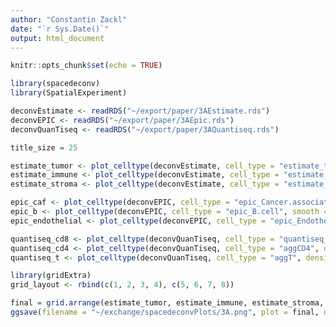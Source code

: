 ```yaml
---
author: "Constantin Zackl"
date: "`r Sys.Date()`"
output: html_document
---
```


```r
knitr::opts_chunk$set(echo = TRUE)
```

```r
library(spacedeconv)
library(SpatialExperiment)
```

```r
deconvEstimate <- readRDS("~/export/paper/3AEstimate.rds")
deconvEPIC <- readRDS("~/export/paper/3AEpic.rds")
deconvQuanTiseq <- readRDS("~/export/paper/3AQuantiseq.rds")

title_size = 25
```

```r
estimate_tumor <- plot_celltype(deconvEstimate, cell_type = "estimate_tumor.purity", smooth = T, density = F, title="ESTIMATE Tumor Purity", title_size = title_size )
estimate_immune <- plot_celltype(deconvEstimate, cell_type = "estimate_immune.score", smooth = T, density = F, title="ESTIMATE Immune Score", title_size = title_size )
estimate_stroma <- plot_celltype(deconvEstimate, cell_type = "estimate_stroma.score", smooth = T, density = F, title="ESTIMATE Stroma Score", title_size = title_size )

```

```r
epic_caf <- plot_celltype(deconvEPIC, cell_type = "epic_Cancer.associated.fibroblast", smooth = TRUE, density = F, title = "EPIC CAFs", title_size = title_size)
epic_b <- plot_celltype(deconvEPIC, cell_type = "epic_B.cell", smooth = T, density = F, title = "EPIC B cells", title_size = title_size )
epic_endothelial <- plot_celltype(deconvEPIC, cell_type = "epic_Endothelial.cell", smooth = T, density = F, title = "EPIC Endothelial cell", title_size = title_size )
```

```r
quantiseq_cd8 <- plot_celltype(deconvQuanTiseq, cell_type = "quantiseq_T.cell.CD8.", density = F, smooth = T, title="quanTIseq CD8 T cells", title_size = title_size )
quantiseq_cd4 <- plot_celltype(deconvQuanTiseq, cell_type = "aggCD4", density = F, smooth = T, title="quanTIseq CD4+", title_size = title_size )
quantiseq_t <- plot_celltype(deconvQuanTiseq, cell_type = "aggT", density = F, smooth = T, title="quanTIseq T cells", title_size = title_size )
```

```r
library(gridExtra)
grid_layout <- rbind(c(1, 2, 3, 4), c(5, 6, 7, 8))

final = grid.arrange(estimate_tumor, estimate_immune, estimate_stroma, epic_caf, epic_b, epic_endothelial, quantiseq_t, quantiseq_cd8, layout_matrix = grid_layout)
ggsave(filename = "~/exchange/spacedeconvPlots/3A.png", plot = final, dpi = 300)
```



